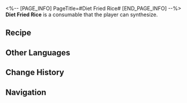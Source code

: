 <%-- [PAGE_INFO]
PageTitle=#Diet Fried Rice#
[END_PAGE_INFO] --%>
{{Consumable Infobox
|id          = 401012
|image       = Item Diet Fried Rice.png
|type        = undefined
|rarity      = 2
|effect      = Upon use, immediately heals a single ally by 28% of their Max HP plus 250 extra HP.
|description = No smoke, no grease, no additives. Keeps you fed and tastes good.<br />The child of human wisdom and nature's gift.
|effectType  = 
|effectType2 = 
|effectType3 = 
|recipe      = {{cx|Source missing}}
|source1     = [[Omni-Synthesizer]]
|source2     = 
|source3     = 
}}
{{Description|''"Is it truly healthy to only eat healthy food?"''}}
'''Diet Fried Rice''' is a consumable that the player can synthesize.

==Recipe==
{{Recipe
|type           = Synthesis
|group          = Consumable
|Gaseous Liquid = 2
|Protein Rice   = 2
|sort           = Gaseous Liquid;Protein Rice
}}

==Other Languages==
{{Other Languages
|en   = Diet Fried Rice
|zhs  = 健康炒米
|zht  = 健康炒米
|ja   = 健康チャーハン
|ko   = 웰빙 쌀 볶음
|es   = Arroz inflado saludable
|fr   = Riz frit diététique
|ru   = Диетический жареный рис
|th   = Diet Fried Rice
|vi   = Cơm Rang Tốt Cho Sức Khỏe
|de   = Kalorienarmer Bratreis
|id   = Diet Fried Rice
|pt   = Arroz Frito Diet
}}

==Change History==
{{Change History|1.0}}

==Navigation==
{{Consumable Navbox}}